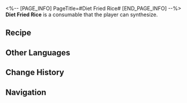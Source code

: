 <%-- [PAGE_INFO]
PageTitle=#Diet Fried Rice#
[END_PAGE_INFO] --%>
{{Consumable Infobox
|id          = 401012
|image       = Item Diet Fried Rice.png
|type        = undefined
|rarity      = 2
|effect      = Upon use, immediately heals a single ally by 28% of their Max HP plus 250 extra HP.
|description = No smoke, no grease, no additives. Keeps you fed and tastes good.<br />The child of human wisdom and nature's gift.
|effectType  = 
|effectType2 = 
|effectType3 = 
|recipe      = {{cx|Source missing}}
|source1     = [[Omni-Synthesizer]]
|source2     = 
|source3     = 
}}
{{Description|''"Is it truly healthy to only eat healthy food?"''}}
'''Diet Fried Rice''' is a consumable that the player can synthesize.

==Recipe==
{{Recipe
|type           = Synthesis
|group          = Consumable
|Gaseous Liquid = 2
|Protein Rice   = 2
|sort           = Gaseous Liquid;Protein Rice
}}

==Other Languages==
{{Other Languages
|en   = Diet Fried Rice
|zhs  = 健康炒米
|zht  = 健康炒米
|ja   = 健康チャーハン
|ko   = 웰빙 쌀 볶음
|es   = Arroz inflado saludable
|fr   = Riz frit diététique
|ru   = Диетический жареный рис
|th   = Diet Fried Rice
|vi   = Cơm Rang Tốt Cho Sức Khỏe
|de   = Kalorienarmer Bratreis
|id   = Diet Fried Rice
|pt   = Arroz Frito Diet
}}

==Change History==
{{Change History|1.0}}

==Navigation==
{{Consumable Navbox}}